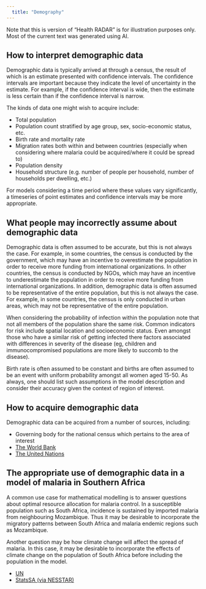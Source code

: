 ```yaml
---
  title: "Demography"
---
```


:::{.callout-warning}
Note that this is version of "Health RADAR" is for illustration purposes only. 
Most of the current text was generated using AI.
:::

## How to interpret demographic data

Demographic data is typically arrived at through a census, the result of which is an estimate presented with confidence intervals. The confidence intervals are important because they indicate the level of uncertainty in the estimate. For example, if the confidence interval is wide, then the estimate is less certain than if the confidence interval is narrow.

The kinds of data one might wish to acquire include:

* Total population
* Population count stratified by age group, sex, socio-economic status, etc.
* Birth rate and mortality rate
* Migration rates both within and between countries (especially when considering where malaria could be acquired/where it could be spread to)
* Population density
* Household structure (e.g. number of people per household, number of households per dwelling, etc.)

For models considering a time period where these values vary significantly, a timeseries of point estimates and confidence intervals may be more appropriate.

##  What people may incorrectly assume about demographic data

Demographic data is often assumed to be accurate, but this is not always the case. For example, in some countries, the census is conducted by the government, which may have an incentive to overestimate the population in order to receive more funding from international organizations.
In other countries, the census is conducted by NGOs, which may have an incentive to underestimate the population in order to receive more funding from international organizations. 
In addition, demographic data is often assumed to be representative of the entire population, but this is not always the case. For example, in some countries, the census is only conducted in urban areas, which may not be representative of the entire population.

When considering the probability of infection within the population note that not all members of the population share the same risk. Common indicators for risk include spatial location and socioeconomic status. Even amongst those who have a similar risk of getting infected there factors associated with differences in severity of the disease (eg, children and immunocompromised populations are more likely to succomb to the disease).

Birth rate is often assumed to be constant and births are often assumed to be an event with uniform probability amongst all women aged 15-50. As always, one should list such assumptions in the model description and consider their accuracy given the context of region of interest.


##  How to acquire demographic data

Demographic data can be acquired from a number of sources, including:
  
* Governing body for the national census which pertains to the area of interest
* [The World Bank](https://data.worldbank.org/indicator/SP.POP.TOTL)
* [The United Nations](https://population.un.org/wpp/Download/Standard/Population/)

##  The appropriate use of demographic data in a model of malaria in Southern Africa

A common use case for mathematical modelling is to answer questions about optimal resource allocation for malaria control. In a susceptible population such as South Africa, incidence is sustained by imported malaria from neighbouring Mozambique. Thus it may be desirable to incorporate the migratory patterns between South Africa and malaria endemic regions such as Mozambique.

Another question may be how climate change will affect the spread of malaria. In this case, it may be desirable to incorporate the effects of climate change on the population of South Africa before including the population in the model.

* [UN](/datasets/population_un.html)
* [StatsSA (via NESSTAR)](/datasets/demography_statssa.html)